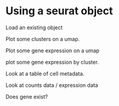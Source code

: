 # Using a seurat object {#seuratobject}


Load an existing object

Plot some clusters on a umap.

Plot some gene expression on a umap

plot some gene expression by cluster.



Look at a table of cell metadata.

Look at counts data / expression data

Does gene exist?

